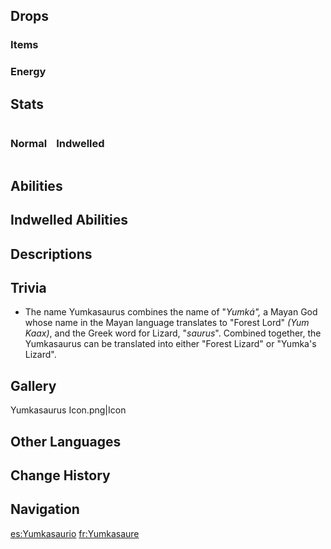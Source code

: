 {{About|the common enemy|the [[Genius Invokation TCG]] [[Equipment Card]]|Yumkasaurus (Equipment Card)}}
{{Enemy Infobox
|title    = 
|dmgtype  = Dendro
|image    = Enemy Yumkasaurus.png
|type     = Common Enemies
|family   = Mystical Beasts
|group    = Natlan Saurians
|weakpoint = 
}}
{{Enemy Intro|name='''Yumkasauri'''}}

==Drops==
===Items===
{{Drops|Natlan Saurian}}

===Energy===
{{Energy Drops
|type  = Dendro
|hp1   = 66
|p1    = 1
|hp2   = 33
|p2    = 1
|hp3   = 0
|p3    = 1
}}

==Stats==
<div style="display:flex; column-gap: 15px; flex-direction: row; flex-wrap: wrap;"><div style="width:min-content;">
===Normal===
{{Enemy Stats
|dendro_res   = 50%

|hp_ratio     = 2.7
|hp_type      = 2
|atk_ratio    = 2.7
|atk_type     = 2
}}
</div><!--
--><div style="width:min-content;">
===Indwelled===
{{Transclude|Saurian Indwelling|Stats|main=1}}
</div></div>

==Abilities==
{{Enemy Attacks
|enemy = Yumkasaurus

|name_1      = Tail Whirl
|desc_1      = Swings its tail in a circle, dealing '''50% ATK''' as {{Color|Dendro DMG}}.

|name_2      = Claw Strike
|desc_2      = Bounces off its fluffy tail, attacking with its claws, dealing '''50% ATK''' as {{Color|Dendro DMG}}.

|name_3      = Grappling Somersault
|desc_3      = Uses its tongue to swing itself forward, performing a front flip and attacking with its claws, dealing '''100% ATK''' as {{Color|Dendro DMG}}.
}}

==Indwelled Abilities==
{{Transclude|Saurian Indwelling|Yumkasaurus|main=1}}

==Descriptions==
{{Description|A Saurian with powerful hind legs and a fluffy tail, capable of spitting Flamegranate pectin hidden in their cheek pouches out, wrapping around distant objects.<br>According to legend, the original Yumkasaurs were not at all like today, but much smaller, so small that they were difficult even to see. They could roam freely with the wind, cling to the bodies of the massive dragons, or gather in groups to move about like clouds. However, in order to maintain their form after their abilities degenerated, they had no choice but to assume their current shape.|[[Archive]]}}

== Trivia ==

* The name Yumkasaurus combines the name of "''Yumká",''  a Mayan God whose name in the Mayan language translates to "Forest Lord" ''(Yum Kaax)'', and the Greek word for Lizard, "''saurus''". Combined together, the Yumkasaurus can be translated into either "Forest Lizard" or "Yumka's Lizard".

==Gallery==
<gallery>
Yumkasaurus Icon.png|Icon
</gallery>

==Other Languages==
{{Other Languages
|en       = Yumkasaurus
|zhs      = 匿叶龙
|zhs_rm   = Nìyè-lóng
|zht      = 匿葉龍
|zht_rm   = Nìyè-lóng
|zh_tl    = 
|ja       = ユムカ竜
|ja_rm    = Yumuka-ryuu
|ja_tl    = Yumka Dragon
|ko       = 숲룡

|ko_tl    = Forest Dragon
|es       = Yumkasaurio
|es_tl    = Yumkasaurus
|fr       = Yumkasaure
|fr_tl    = Yumkasaurus
|ru       = Юмказавр
|th       = Yumkasaurus
|vi       = Yumkasaurus
|de       = Yumkasaurier
|de_tl    = Yumkasaurus
|id       = Yumkasaurus
|pt       = Yumkassauro
|pt_tl    = 
|tr       = Yumkazor
|tr_tl    = 
|it       = Yumkasauro
|it_tl    = 
}}

==Change History==
{{Change History|5.0}}

==Navigation==
{{Enemy Navbox|Common}}

[[es:Yumkasaurio]]
[[fr:Yumkasaure]]